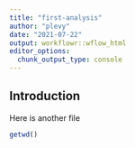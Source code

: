 ```yaml
---
title: "first-analysis"
author: "plevy"
date: "2021-07-22"
output: workflowr::wflow_html
editor_options:
  chunk_output_type: console
---
```


## Introduction

Here is another file

```r
getwd()
```

